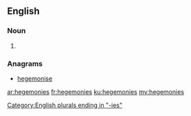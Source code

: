 ==English==

===Noun===
{{head|en}}

# {{plural of|hegemony}}

===Anagrams===
* [[hegemonise#English|hegemonise]]

[[Category:English plurals ending in "-ies"]]

[[ar:hegemonies]]
[[fr:hegemonies]]
[[ku:hegemonies]]
[[my:hegemonies]]